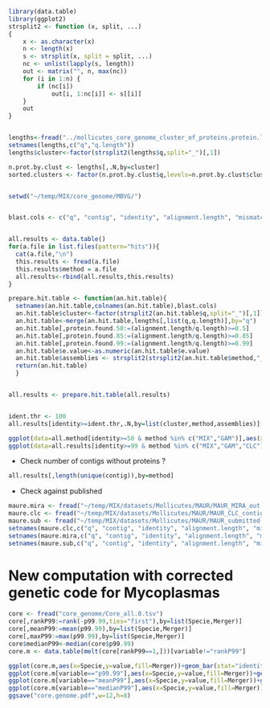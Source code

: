 ```r
library(data.table)
library(ggplot2)
strsplit2 <- function (x, split, ...) 
{
    x <- as.character(x)
    n <- length(x)
    s <- strsplit(x, split = split, ...)
    nc <- unlist(lapply(s, length))
    out <- matrix("", n, max(nc))
    for (i in 1:n) {
        if (nc[i]) 
            out[i, 1:nc[i]] <- s[[i]]
    }
    out
}


lengths<-fread("../mollicutes_core_genome_cluster_of_proteins.protein.length.tsv")
setnames(lengths,c("q","q.length"))
lengths$cluster<-factor(strsplit2(lengths$q,split="_")[,1])

n.prot.by.clust <- lengths[,.N,by=cluster]
sorted.clusters <- factor(n.prot.by.clust$q,levels=n.prot.by.clust$cluster[order(n.prot.by.clust$N)])


setwd("~/temp/MIX/core_genome/MBVG/")


blast.cols <- c("q", "contig", "identity", "alignment.length", "mismatches", "gap.openings", "q.start", "q.end", "s.start", "s.end", "e.value", "bit.score","method")


all.results <- data.table()
for(a.file in list.files(pattern="hits")){
  cat(a.file,"\n")
  this.results <- fread(a.file)
  this.results$method = a.file 
  all.results<-rbind(all.results,this.results)
}

prepare.hit.table <- function(an.hit.table){
  setnames(an.hit.table,colnames(an.hit.table),blast.cols)
  an.hit.table$cluster<-factor(strsplit2(an.hit.table$q,split="_")[,1])
  an.hit.table<-merge(an.hit.table,lengths[,list(q,q.length)],by="q")
  an.hit.table[,protein.found.50:=(alignment.length/q.length)>=0.5]
  an.hit.table[,protein.found.85:=(alignment.length/q.length)>=0.85]
  an.hit.table[,protein.found.99:=(alignment.length/q.length)>=0.99]
  an.hit.table$e.value<-as.numeric(an.hit.table$e.value)
  an.hit.table$assemblies <- strsplit2(strsplit2(an.hit.table$method,"_")[,2],".",fixed=T)[,1]
  return(an.hit.table)
  }


all.results <- prepare.hit.table(all.results)


ident.thr <- 100
all.results[identity>=ident.thr,.N,by=list(cluster,method,assemblies)][N>=1][,.N,by=list(method,assemblies)][order(N)]

ggplot(data=all.method[identity>=50 & method %in% c("MIX","GAM")],aes(x=as.numeric(cluster),y=identity,colour=method))+geom_point(alpha=0.3)+geom_smooth()+facet_wrap(~method)
ggplot(data=all.results[identity>=99 & method %in% c("MIX","GAM","CLC")],aes(x=as.numeric(cluster),y=identity,colour=method))+geom_point(alpha=0.3)+geom_smooth()
```


* Check number of contigs without proteins ?
```r
all.results[,length(unique(contig)),by=method]
```


* Check against published 
```r

maure.mira <- fread("~/temp/MIX/datasets/Mollicutes/MAUR/MAUR_MIRA_out.unpadded.hits")
maure.clc <- fread("~/temp/MIX/datasets/Mollicutes/MAUR/MAUR_CLC_contigsCLCTrimmed_0_vs_MAUR_proteome.hits")
maure.sub <- fread("~/temp/MIX/datasets/Mollicutes/MAUR/MAUR_submitted.hits")
setnames(maure.clc,c("q", "contig", "identity", "alignment.length", "mismatches", "gap.openings", "q.start", "q.end", "s.start", "s.end", "e.value", "bit.score"))
setnames(maure.mira,c("q", "contig", "identity", "alignment.length", "mismatches", "gap.openings", "q.start", "q.end", "s.start", "s.end", "e.value", "bit.score"))
setnames(maure.sub,c("q", "contig", "identity", "alignment.length", "mismatches", "gap.openings", "q.start", "q.end", "s.start", "s.end", "e.value", "bit.score"))
```



New computation with corrected genetic code for Mycoplasmas 
============================================================
```r
core <- fread("core_genome/Core_all.0.tsv")
core[,rankP99:=rank(-p99.99,ties="first"),by=list(Specie,Merger)]
core[,meanP99:=mean(p99.99),by=list(Specie,Merger)]
core[,maxP99:=max(p99.99),by=list(Specie,Merger)]
core$medianP99<-median(core$p99.99)
core.m <- data.table(melt(core[rankP99==1,]))[variable!="rankP99"]

ggplot(core.m,aes(x=Specie,y=value,fill=Merger))+geom_bar(stat="identity",pos="dodge")+facet_wrap(~variable)
ggplot(core.m[variable=="p99.99"],aes(x=Specie,y=value,fill=Merger))+geom_bar(stat="identity",pos="dodge")+coord_cartesian(ylim=c(100,150))
ggplot(core.m[variable=="meanP99"],aes(x=Specie,y=value,fill=Merger))+geom_bar(stat="identity",pos="dodge")+coord_cartesian(ylim=c(50,150))
ggplot(core.m[variable=="medianP99"],aes(x=Specie,y=value,fill=Merger))+geom_bar(stat="identity",pos="dodge")+coord_cartesian(ylim=c(50,150))
ggsave("core.genome.pdf",w=12,h=8)
```